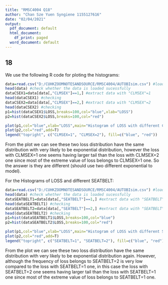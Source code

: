 ---
title: "RMSC4004 Q18"
author: "Chan Sze Yuen Syngiene 1155127616"
date: "02/04/2021"
output:
  pdf_document: default
  html_document:
    df_print: paged
  word_document: default
---
## 18

We use the following R code for ploting the histograms:
```{r}
data=read.csv("D:/CUHKZOOMNOTESANDSOURCE/RMSC4004/AUTOBIsim.csv") #load the data
head(data) #check whether the data is loaded sucessfully
dataCSEX1=data[data[,"CLMSEX"]==1,] #extract data with "CLMSEX"=1
head(dataCSEX1) #checking
dataCSEX2=data[data[,"CLMSEX"]==2,] #extract data with "CLMSEX"=2
head(dataCSEX2) #checking
p1=hist(dataCSEX1$LOSS,breaks=100,col="blue",xlab="LOSS")
p2=hist(dataCSEX2$LOSS,breaks=100,col="red")
```
```{r}
plot(p1,col="blue",xlab="LOSS",main="Histogram of LOSS with different CLMSEX")
plot(p2,col="red",add=T)
legend("topright", c("CLMSEX=1", "CLMSEX=2"), fill=c("blue", "red"))
```
From the plot we can see these two loss distribution have the same distribution with very likely to be exponential distribution, however the loss with CLMSEX=1 one seems having larger tail than the loss with CLMSEX=2 one since most of the extreme value of loss belongs to CLMSEX=1 one. So the answer is they are different (should use two different exponential to model).

For the Histograms of LOSS and different SEATBELT:
```{r}
data=read.csv("D:/CUHKZOOMNOTESANDSOURCE/RMSC4004/AUTOBIsim.csv") #load the data
head(data) #check whether the data is loaded sucessfully
dataSEATBELT1=data[data[,"SEATBELT"]==1,] #extract data with "SEATBELT"=1
head(dataSEATBELT1) #checking
dataSEATBELT2=data[data[,"SEATBELT"]==2,] #extract data with "SEATBELT"=2
head(dataSEATBELT2) #checking
p1=hist(dataSEATBELT1$LOSS,breaks=100,col="blue")
p2=hist(dataSEATBELT2$LOSS,breaks=100,col="red")
```
```{r}
plot(p1,col="blue",xlab="LOSS",main="Histogram of LOSS with different SEATBELT")
plot(p2,col="red",add=T)
legend("topright", c("SEATBELT=1", "SEATBELT=2"), fill=c("blue", "red"))
```
From the plot we can see these two loss distribution have the same distribution with very likely to be exponential distribution again. However, although the frequency of loss belongs to SEATBELT=2 is very low compared to the loss with SEATBELT=1 one, in this case the loss with SEATBELT=2 one seems having larger tail than the loss with SEATBELT=1 one since most of the extreme value of loss belongs to SEATBELT=1 one.